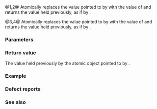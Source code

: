 {{cpp/title|atomic_exchange|atomic_exchange_explicit}}
{{cpp/thread/navbar}}
{{dcl begin}}
{{dcl header|atomic}}
{{dcl|num=1|since=c++11|
template&lt; class T &gt;
T atomic_exchange( std::atomic&lt;T&gt;* obj,
                   typename std::atomic&lt;T&gt;::value_type desired ) noexcept;
}}
{{dcl|num=2|since=c++11|
template&lt; class T &gt;
T atomic_exchange( volatile std::atomic&lt;T&gt;* obj,
                   typename std::atomic&lt;T&gt;::value_type desired ) noexcept;
}}
{{dcl|num=3|since=c++11|
template&lt; class T &gt;
T atomic_exchange_explicit( std::atomic&lt;T&gt;* obj,
                            typename std::atomic&lt;T&gt;::value_type desired, 
                            std::memory_order order ) noexcept;
}}
{{dcl|num=4|since=c++11|
template&lt; class T &gt;
T atomic_exchange_explicit( volatile std::atomic&lt;T&gt;* obj,
                            typename std::atomic&lt;T&gt;::value_type desired, 
                            std::memory_order order ) noexcept;
}}
{{dcl end}}

@1,2@ Atomically replaces the value pointed to by {{c|obj}} with the value of {{c|desired}} and returns the value {{c|obj}} held previously, as if by {{c|obj-&gt;exchange(desired)}}.

@3,4@ Atomically replaces the value pointed to by {{c|obj}} with the value of {{c|desired}} and returns the value {{c|obj}} held previously, as if by {{c|obj-&gt;exchange(desired, order)}}.

===Parameters===
{{par begin}}
{{par|obj|pointer to the atomic object to modify}}
{{par|desired|the value to store in the atomic object}}
{{par|order|the memory synchronization ordering}}
{{par end}} 

===Return value===
The value held previously by the atomic object pointed to by {{c|obj}}.

===Example===
{{example
|A spinlock mutex can be implemented in userspace using an atomic exchange operation, similar to {{c|std::atomic_flag_test_and_set}}:
|code=
#include &lt;atomic&gt;
#include &lt;iostream&gt;
#include &lt;thread&gt;
#include &lt;vector&gt;

std::atomic&lt;bool&gt; lock(false); // holds true when locked
                               // holds false when unlocked

int new_line{1}; // the access is synchronized via atomic lock variable

void f(int n)
{
    for (int cnt = 0; cnt &lt; 100; ++cnt)
    {
        while (std::atomic_exchange_explicit(&amp;lock, true, std::memory_order_acquire))
            ; // spin until acquired
        std::cout &lt;&lt; n &lt;&lt; (new_line++ % 80 ? "" : "\n");
        std::atomic_store_explicit(&amp;lock, false, std::memory_order_release);
    }
}

int main()
{
    std::vector&lt;std::thread&gt; v;
    for (int n = 0; n &lt; 8; ++n)
        v.emplace_back(f, n);
    for (auto&amp; t : v)
        t.join();
}
|p=true
|output=
02222222222222222222222002222222222222222222222222222222222222222222222222222222
22222222200022222222202222211111111111110000011111111100000000000000110001111111
00011111000001111110000011111100000111000000001111111111111110000010000001001111
11011111111011111011000000000000111100000000000001111000011133333333333333333333
33333333333333333333333333333333333333333333333333333333333333333333333333333333
44444444444444444444444444444444444444444444444444444444444444444444444444444444
44444444444444444444555555555555555555555555555555555555555555555555555555555555
55555555555555555555555555555555555555556666666666666666666666666666666666666666
66666666666666666666666666666666666666666666666666666666666677777777777777777777
77777777777777777777777777777777777777777777777777777777777777777777777777777777
}}

===Defect reports===
{{dr list begin}}
{{dr list item|std=C++11|paper=P0558R1|before=exact type match was required because&lt;br&gt;{{tt|T}} was deduced from multiple arguments|after={{tt|T}} is only deduced&lt;br&gt;from {{c|obj}}}}
{{dr list end}}

===See also===
{{dsc begin}}
{{dsc inc|cpp/atomic/atomic/dsc exchange|mem=std::atomic&lt;T&gt;}}
{{dsc inc|cpp/atomic/dsc atomic_compare_exchange}}
{{dsc break}}
{{dsc tfun|cpp/memory/shared_ptr/atomic|notes={{mark life|deprecated=c++20|removed=c++26|br=yes}}|title=std::atomic_exchange{{dsc small|(std::shared_ptr)}}
&lt;br&gt;std::atomic_exchange_explicit{{dsc small|(std::shared_ptr)}}|specializes atomic operations for {{lc|std::shared_ptr}}}}
{{dsc see c|c/atomic/atomic_exchange|atomic_exchange|atomic_exchange_explicit}}
{{dsc end}}

{{langlinks|de|es|fr|it|ja|pt|ru|zh}}